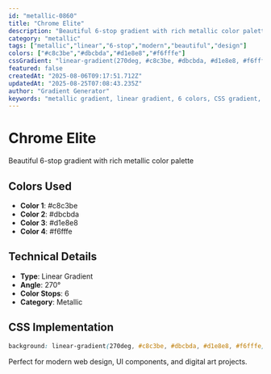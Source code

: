```yaml
---
id: "metallic-0860"
title: "Chrome Elite"
description: "Beautiful 6-stop gradient with rich metallic color palette"
category: "metallic"
tags: ["metallic","linear","6-stop","modern","beautiful","design"]
colors: ["#c8c3be","#dbcbda","#d1e8e8","#f6fffe"]
cssGradient: "linear-gradient(270deg, #c8c3be, #dbcbda, #d1e8e8, #f6fffe)"
featured: false
createdAt: "2025-08-06T09:17:51.712Z"
updatedAt: "2025-08-25T07:08:43.235Z"
author: "Gradient Generator"
keywords: "metallic gradient, linear gradient, 6 colors, CSS gradient, design, #c8c3be, #dbcbda, #d1e8e8, #f6fffe"
---
```


# Chrome Elite

Beautiful 6-stop gradient with rich metallic color palette

## Colors Used
- **Color 1**: #c8c3be
- **Color 2**: #dbcbda
- **Color 3**: #d1e8e8
- **Color 4**: #f6fffe

## Technical Details
- **Type**: Linear Gradient
- **Angle**: 270°
- **Color Stops**: 6
- **Category**: Metallic

## CSS Implementation
```css
background: linear-gradient(270deg, #c8c3be, #dbcbda, #d1e8e8, #f6fffe);
```

Perfect for modern web design, UI components, and digital art projects.
